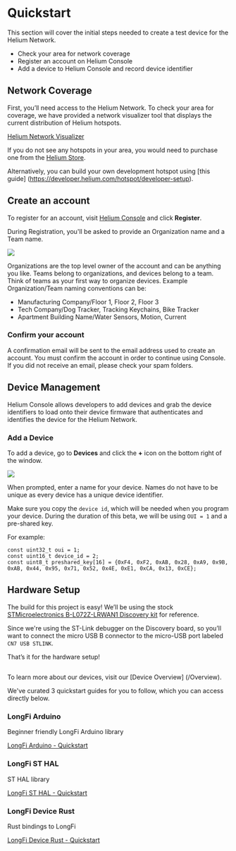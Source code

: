 
# Quickstart

This section will cover the initial steps needed to create a test device for the Helium Network. 

* Check your area for network coverage
* Register an account on Helium Console 
* Add a device to Helium Console and record device identifier

## Network Coverage

First, you’ll need access to the Helium Network. To check your area for coverage, we have provided a network visualizer tool that displays the current distribution of Helium hotspots. 

<a href="https://network.helium.com/coverage" target="_blank">Helium Network Visualizer</a>

If you do not see any hotspots in your area, you would need to purchase one from the <a href="https://www.helium.com/store" target="_blank">Helium Store</a>.

Alternatively, you can build your own development hotspot using [this guide] (https://developer.helium.com/hotspot/developer-setup).

## Create an account

To register for an account, visit <a href="https://console.helium.com" target="_blank">Helium Console</a> and click **Register**.

During Registration, you'll be asked to provide an Organization name and a Team name.

<img src={register} />

Organizations are the top level owner of the account and can be anything you like. Teams belong to organizations, and devices belong to a team. Think of teams as your first way to organize devices. Example Organization/Team naming conventions can be:
- Manufacturing Company/Floor 1, Floor 2, Floor 3
- Tech Company/Dog Tracker, Tracking Keychains, Bike Tracker
- Apartment Building Name/Water Sensors, Motion, Current

### Confirm your account
A confirmation email will be sent to the email address used to create an account. You must confirm the account in order to continue using Console. If you did not receive an email, please check your spam folders.

## Device Management

Helium Console allows developers to add devices and grab the device identifiers to load onto their device firmware that authenticates and identifies the device for the Helium Network.

### Add a Device

To add a device, go to **Devices** and click the **+** icon on the bottom right of the window.

<img src={create_device} />

When prompted, enter a name for your device. Names do not have to be unique as every device has a unique device identifier.

Make sure you copy the `device id`, which will be needed when you program your device. During the duration of this beta, we will be using `OUI = 1` and a pre-shared key. 

For example: 

```
const uint32_t oui = 1;
const uint16_t device_id = 2;
const uint8_t preshared_key[16] = {0xF4, 0xF2, 0xAB, 0x28, 0xA9, 0x9B, 0xAB, 0x44, 0x95, 0x71, 0x52, 0x4E, 0xE1, 0xCA, 0x13, 0xCE};
```

## Hardware Setup

The build for this project is easy! We’ll be using the stock <a href="https://www.st.com/en/evaluation-tools/b-l072z-lrwan1.html" target="_blank">STMicroelectronics B-L072Z-LRWAN1 Discovery kit</a> for reference. 

Since we're using the ST-Link debugger on the Discovery board, so you’ll want to connect the micro USB B connector to the micro-USB port labeled `CN7 USB STLINK`. 

That’s it for the hardware setup! 

##

To learn more about our devices, visit our [Device Overview] (/Overview). 

We've curated 3 quickstart guides for you to follow, which you can access directly below.  

### LongFi Arduino
Beginner friendly LongFi Arduino library 

[LongFi Arduino - Quickstart](/device/arduino-quickstart)

### LongFi ST HAL
ST HAL library 

[LongFi ST HAL - Quickstart](/device/st-hal-quickstart)

### LongFi Device Rust
Rust bindings to LongFi 

[LongFi Device Rust - Quickstart](/device/rust-quickstart)





